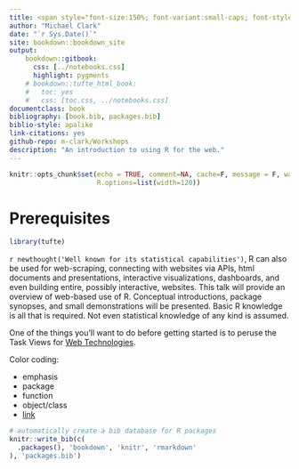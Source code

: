 ```yaml
--- 
title: <span style="font-size:150%; font-variant:small-caps; font-style:italic; color:#1e90ff">Engaging the Web with R</span>
author: "Michael Clark"
date: "`r Sys.Date()`"
site: bookdown::bookdown_site
output: 
    bookdown::gitbook:
      css: [../notebooks.css]
      highlight: pygments
    # bookdown::tufte_html_book:
    #   toc: yes
    #   css: [toc.css, ../notebooks.css]
documentclass: book
bibliography: [book.bib, packages.bib]
biblio-style: apalike
link-citations: yes
github-repo: m-clark/Workshops
description: "An introduction to using R for the web."
---
```


```r
knitr::opts_chunk$set(echo = TRUE, comment=NA, cache=F, message = F, warnings=F, 
                      R.options=list(width=120))
```


# Prerequisites

```r
library(tufte)
```

`r newthought('Well known for its statistical capabilities')`, R can also be used for web-scraping, connecting with websites via APIs, html documents and presentations, interactive visualizations, dashboards, and even building entire, possibly interactive, websites.  This talk will provide an overview of web-based use of R. Conceptual introductions, package synopses, and small demonstrations will be presented. Basic R knowledge is all that is required.  Not even statistical knowledge of any kind is assumed.  


One of the things you'll want to do before getting started is to peruse the Task Views for [Web Technologies](https://cran.r-project.org/web/views/WebTechnologies.html).




Color coding:

- <span class="emph">emphasis</span>
- <span class="pack">package</span>
- <span class="func">function</span>
- <span class="objclass">object/class</span>
- [link]()

```r
# automatically create a bib database for R packages
knitr::write_bib(c(
  .packages(), 'bookdown', 'knitr', 'rmarkdown'
), 'packages.bib')
```






